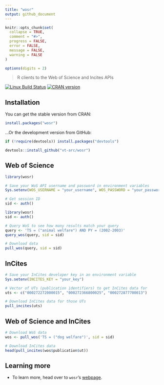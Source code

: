 ```yaml
---
title: "wosr"
output: github_document
---
```


```r
knitr::opts_chunk$set(
  collapse = TRUE,
  comment = "#>",
  progress = FALSE,
  error = FALSE, 
  message = FALSE,
  warning = FALSE
)

options(digits = 2)
```

> R clients to the Web of Science and Incites APIs

[![Linux Build Status](https://travis-ci.org/vt-arc/wosr.svg?branch=master)](https://travis-ci.org/vt-arc/wosr) 
[![CRAN version](http://www.r-pkg.org/badges/version/wosr)](https://cran.r-project.org/package=wosr)

## Installation

You can get the stable version from CRAN:

```r
install.packages("wosr")
```

...Or the development version from GitHub:

```r
if (!require(devtools)) install.packages("devtools")

devtools::install_github("vt-arc/wosr")
```

## Web of Science

```r
library(wosr)

# Save your WoS API username and password in environment variables
Sys.setenv(WOS_USERNAME = "your_username", WOS_PASSWORD = "your_password")

# Get session ID
sid <- auth()
```

```r
library(wosr)
sid <- auth()
```

```r
# Query WoS to see how many results match your query
query <- 'TS = ("animal welfare") AND PY = (2002-2003)'
query_wos(query, sid = sid)
```

```r
# Download data
pull_wos(query, sid = sid)
```

## InCites

```r
# Save your InCites developer key in an environment variable
Sys.setenv(INCITES_KEY = "your_key")
```

```r
# Vector of UTs (publication identifiers) to get InCites data for
uts <- c("000272272000015", "000272366800025", "000272877700013")

# Download InCites data for those UTs
pull_incites(uts)
```

## Web of Science and InCites

```r
# Download WoS data
wos <- pull_wos('TS = ("dog welfare")', sid = sid)

# Download InCites data
head(pull_incites(wos$publication$ut))
```

## Learning more

* To learn more, head over to `wosr`'s [webpage](https://vt-arc.github.io/wosr/index.html). 
